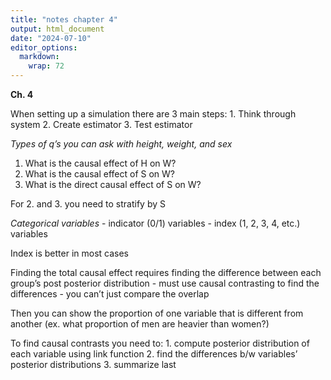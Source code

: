 ```yaml
---
title: "notes chapter 4"
output: html_document
date: "2024-07-10"
editor_options: 
  markdown: 
    wrap: 72
---
```


**Ch. 4**

When setting up a simulation there are 3 main steps: 
1. Think through system 
2. Create estimator 
3. Test estimator

*Types of q’s you can ask with height, weight, and sex*

1.  What is the causal effect of H on W?
2.  What is the causal effect of S on W?
3.  What is the direct causal effect of S on W?

For 2. and 3. you need to stratify by S

*Categorical variables*
- indicator (0/1) variables
- index (1, 2, 3, 4, etc.) variables

Index is better in most cases


Finding the total causal effect requires finding the difference between each group's post posterior distribution
- must use causal contrasting to find the differences 
- you can't just compare the overlap


Then you can show the proportion of one variable that is different from another (ex. what proportion of men are heavier than women?)


To find causal contrasts you need to:
1. compute posterior distribution of each variable using link function
2. find the differences b/w variables' posterior distributions
3. summarize last